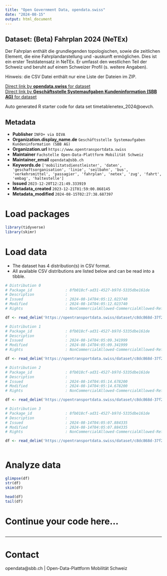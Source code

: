 ```yaml
---
title: "Open Government Data, opendata.swiss"
date: "2024-08-15"
output: html_document
---
```


## Dataset: (Beta) Fahrplan 2024 (NeTEx)

Der Fahrplan enthält die grundlegenden topologischen, sowie die zeitlichen Element, die eine Fahrplandarstellung und -auskunft ermöglichen. Dies ist ein erster Testdatensatz in NeTEx. Er umfasst den westlichen Teil der Schweiz und beruht auf einem Schweizer Profil (s. weitere Angaben).

Hinweis: die CSV Datei enthält nur eine Liste der Dateien im ZIP.


[Direct link by **opendata.swiss** for dataset](https://opendata.swiss/de/dataset/beta-fahrplan-2024-netex)<br>
[Direct link by **Geschäftsstelle Systemaufgaben Kundeninformation (SBB AG)** for dataset](https://opentransportdata.swiss/dataset/timetablenetex_2024)

Auto generated R starter code for data set timetablenetex_2024@oevch.

## Metadata

- **Publisher** `INFO+ via DIVA`
- **Organization.display_name.de** `Geschäftsstelle Systemaufgaben Kundeninformation (SBB AG)`
- **Organization.url** `https://www.opentransportdata.swiss`
- **Maintainer** `Fachstelle Open-Data-Plattform Mobilität Schweiz`
- **Maintainer_email** `opendata@sbb.ch`
- **Keywords.de** `['mobilitatsdienstleister', 'daten', 'geschaftsorganisation', 'linie', 'seilbahn', 'bus', 'verkehrsmittel', 'passagier', 'fahrplan', 'netex', 'zug', 'fahrt', 'embag', 'haltestelle']`
- **Issued** `2023-12-20T12:21:49.333919`
- **Metadata_created** `2023-12-21T01:59:00.868145`
- **Metadata_modified** `2024-08-15T02:27:38.687397`


# Load packages

```r

library(tidyverse)
library(skimr)

```

# Load data

-   The dataset has 4 distribution(s) in CSV format.
-   All available CSV distributions are listed below and can be read into a tibble.

```r

# Distribution 0
# Package_id               : 8fb018cf-ad31-4527-b97d-5335dbe161de
# Description              : 
# Issued                   : 2024-08-14T04:05:12.023740
# Modified                 : 2024-08-14T04:05:12.023740
# Rights                   : NonCommercialAllowed-CommercialAllowed-ReferenceRequired

df <- read_delim('https://opentransportdata.swiss/dataset/c8dc868d-37f2-494e-8ec8-e2c9c0e2f5ce/resource/4a43b236-9c8d-4fc6-b8e3-08325a97338b/download/prod_netex_tt_1.10_che_ski_2024_oev-schweiz_1_1_202407070707_readme.csv')

# Distribution 1
# Package_id               : 8fb018cf-ad31-4527-b97d-5335dbe161de
# Description              : 
# Issued                   : 2024-08-14T04:05:09.341999
# Modified                 : 2024-08-14T04:05:09.341999
# Rights                   : NonCommercialAllowed-CommercialAllowed-ReferenceRequired

df <- read_delim('https://opentransportdata.swiss/dataset/c8dc868d-37f2-494e-8ec8-e2c9c0e2f5ce/resource/90eaf7b7-0d19-4049-b420-23fb28654985/download/prod_netex_tt_1.10_che_ski_2024_oev-schweiz_1_1_202406230606_readme.csv')

# Distribution 2
# Package_id               : 8fb018cf-ad31-4527-b97d-5335dbe161de
# Description              : 
# Issued                   : 2024-08-14T04:05:14.678200
# Modified                 : 2024-08-14T04:05:14.678200
# Rights                   : NonCommercialAllowed-CommercialAllowed-ReferenceRequired

df <- read_delim('https://opentransportdata.swiss/dataset/c8dc868d-37f2-494e-8ec8-e2c9c0e2f5ce/resource/632ea382-8cbd-4e4b-bc98-ebffd0a9e088/download/prod_netex_tt_1.10_che_ski_2024_oev-schweiz_1_1_202407231207_readme.csv')

# Distribution 3
# Package_id               : 8fb018cf-ad31-4527-b97d-5335dbe161de
# Description              : 
# Issued                   : 2024-08-14T04:05:07.884335
# Modified                 : 2024-08-14T04:05:07.884335
# Rights                   : NonCommercialAllowed-CommercialAllowed-ReferenceRequired

df <- read_delim('https://opentransportdata.swiss/dataset/c8dc868d-37f2-494e-8ec8-e2c9c0e2f5ce/resource/4f056f6b-1547-400d-b727-b79436fd8820/download/prod_netex_tt_1.10_che_ski_2024_oev-schweiz_1_1_202406200606_readme.csv')



```

# Analyze data

```r

glimpse(df)
str(df)
skim(df)

head(df)
tail(df)

```

# Continue your code here...

```r

```

------------------------------------------------------------------------

# Contact

opendata@sbb.ch | Open-Data-Plattform Mobilität Schweiz
